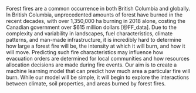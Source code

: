 Forest fires are a common occurrence in both British Columbia and globally. In British Columbia, unprecedented amounts of forest have burned in the recent decades, with over 1,350,000 ha burning in 2018 alone, costing the Canadian government over $615 million dollars [@FF_data]. Due to the complexity and variability in landscapes, fuel characteristics, climate patterns, and man-made infrastructure, it is incredibly hard to determine how large a forest fire will be, the intensity at which it will burn, and how it will move. Predicting such fire characteristics may influence how evacuation orders are determined for local communities and how resources allocation decisions are made during fire events.  Our aim is to create a machine learning model that can predict how much area a particular fire will burn. While our model will be simple, it will begin to explore the interactions between climate, soil properties, and areas burned by forest fires. 